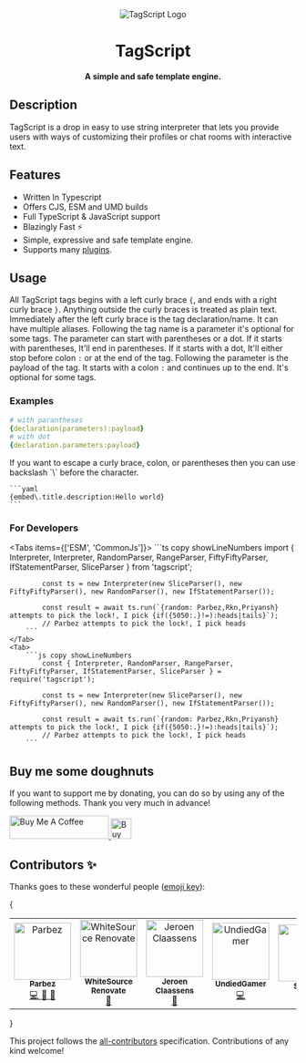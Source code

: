 
<div align="center">

<Image src={Logo} alt="TagScript Logo" width={250} height={250} placeholder="blur" />

# TagScript

**A simple and safe template engine.**

</div>

## Description

TagScript is a drop in easy to use string interpreter that lets you provide users with ways of customizing their profiles or chat rooms with interactive text.

## Features

-   Written In Typescript
-   Offers CJS, ESM and UMD builds
-   Full TypeScript & JavaScript support
-   Blazingly Fast ⚡
-   Simple, expressive and safe template engine.
-   Supports many [plugins](/plugins).

## Usage

All TagScript tags begins with a left curly brace `{`, and ends with a right curly brace `}`. Anything outside the curly braces is treated as
plain text. Immediately after the left curly brace is the tag declaration/name. It can have multiple aliases. Following the tag name is a
parameter it's optional for some tags. The parameter can start with parentheses or a dot. If it starts with parentheses, It'll end in parentheses.
If it starts with a dot, It'll either stop before colon `:` or at the end of the tag. Following the parameter is the payload of the tag. It starts
with a colon `:` and continues up to the end. It's optional for some tags.

### Examples

```yaml
# with parantheses
{declaration(parameters):payload}
# with dot
{declaration.parameters:payload}
```

<Callout type="info" emoji={null}>
	If you want to escape a curly brace, colon, or parentheses then you can use backslash `\` before the character.

    ```yaml
    {embed\.title.description:Hello world}
    ```

</Callout>

### For Developers

<Tabs items={['ESM', 'CommonJs']}>
	<Tab>
		```ts copy showLineNumbers
			import { Interpreter, Interpreter, RandomParser, RangeParser, FiftyFiftyParser, IfStatementParser, SliceParser } from 'tagscript';

    		const ts = new Interpreter(new SliceParser(), new FiftyFiftyParser(), new RandomParser(), new IfStatementParser());

    		const result = await ts.run(`{random: Parbez,Rkn,Priyansh} attempts to pick the lock!, I pick {if({5050:.}!=):heads|tails}`);
    		// Parbez attempts to pick the lock!, I pick heads
    	```
    </Tab>
    <Tab>
    	```js copy showLineNumbers
    		const { Interpreter, RandomParser, RangeParser, FiftyFiftyParser, IfStatementParser, SliceParser } = require('tagscript');

    		const ts = new Interpreter(new SliceParser(), new FiftyFiftyParser(), new RandomParser(), new IfStatementParser());

    		const result = await ts.run(`{random: Parbez,Rkn,Priyansh} attempts to pick the lock!, I pick {if({5050:.}!=):heads|tails}`);
    		// Parbez attempts to pick the lock!, I pick heads
    	```

</Tab>

</Tabs>

## Buy me some doughnuts

If you want to support me by donating, you can do so by using any of the following methods. Thank you very much in advance!

<div className="flex justify-center items-center gap-10">
	<a href="https://www.buymeacoffee.com/parbez" target="_blank">
		<img src="https://cdn.buymeacoffee.com/buttons/default-orange.png" alt="Buy Me A Coffee" height="41" width="174" />
	</a>
	<a href="https://ko-fi.com/Y8Y1CBIJH" target="_blank">
		<img
			height="36"
			style={{ border: '0px', height: '36px' }}
			src="https://cdn.ko-fi.com/cdn/kofi4.png?v=3"
			border="0"
			alt="Buy Me a Coffee at ko-fi.com"
		/>
	</a>
</div>

## Contributors ✨

Thanks goes to these wonderful people ([emoji key](https://allcontributors.org/docs/en/emoji-key)):

{

<table>

<tbody>
	<tr>
		<td align="center">
			<a href="https://github.com/imranbarbhuiya">
				<img src="https://avatars.githubusercontent.com/u/74945038?v=4?s=100" width="100px;" alt="Parbez" />
				<br />
				<sub>
					<b>Parbez</b>
				</sub>
			</a>
			<br />
			<a href="https://github.com/imranbarbhuiya/TagScript/commits?author=imranbarbhuiya" title="Code">
				💻
			</a>
			<a href="#maintenance-imranbarbhuiya" title="Maintenance">
				🚧
			</a>
			<a href="#ideas-imranbarbhuiya" title="Ideas, Planning, & Feedback">
				🤔
			</a>
		</td>
		<td align="center">
			<a href="https://renovate.whitesourcesoftware.com">
				<img src="https://avatars.githubusercontent.com/u/25180681?v=4?s=100" width="100px;" alt="WhiteSource Renovate" />
				<br />
				<sub>
					<b>WhiteSource Renovate</b>
				</sub>
			</a>
			<br />
			<a href="#maintenance-renovate-bot" title="Maintenance">
				🚧
			</a>
		</td>
		<td align="center">
			<a href="https://favware.tech">
				<img src="https://avatars.githubusercontent.com/u/4019718?v=4?s=100" width="100px;" alt="Jeroen Claassens" />
				<br />
				<sub>
					<b>Jeroen Claassens</b>
				</sub>
			</a>
			<br />
			<a href="#maintenance-favna" title="Maintenance">
				🚧
			</a>
		</td>
		<td align="center">
			<a href="https://github.com/UndiedGamer">
				<img src="https://avatars.githubusercontent.com/u/84702365?v=4?s=100" width="100px;" alt="UndiedGamer" />
				<br />
				<sub>
					<b>UndiedGamer</b>
				</sub>
			</a>
			<br />
			<a href="https://github.com/imranbarbhuiya/TagScript/commits?author=UndiedGamer" title="Code">
				💻
			</a>
		</td>
		<td align="center">
			<a href="http://discord.gg/sofi">
				<img src="https://avatars.githubusercontent.com/u/20400149?v=4?s=100" width="100px;" alt="Sourav" />
				<br />
				<sub>
					<b>Sourav</b>
				</sub>
			</a>
			<br />
			<a href="https://github.com/imranbarbhuiya/TagScript/commits?author=ShoXcy" title="Documentation">
				📖
			</a>
		</td>
		<td align="center">
			<a href="https://github.com/apps/allcontributors">
				<img src="https://avatars.githubusercontent.com/in/23186?v=4?s=100" width="100px;" alt="allcontributors[bot]" />
				<br />
				<sub>
					<b>allcontributors[bot]</b>
				</sub>
			</a>
			<br />
			<a href="https://github.com/imranbarbhuiya/TagScript/commits?author=allcontributors[bot]" title="Documentation">
				📖
			</a>
		</td>
	</tr>
</tbody>
<tfoot></tfoot>

</table>
}

This project follows the [all-contributors](https://github.com/all-contributors/all-contributors) specification. Contributions of any kind welcome!
